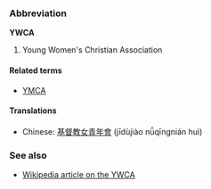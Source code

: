 ===Abbreviation===
'''YWCA'''

#Young Women's Christian Association

====Related terms====
*[[YMCA]]

====Translations====
*Chinese: [[基督教女青年會]] (jīdùjiào nǚqīngnián huì)

===See also===
*[[w:YWCA|Wikipedia article on the YWCA]]